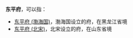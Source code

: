 '''东平府'''，可以指：
*[[东平府_(渤海国)|东平府 (渤海国)]]，渤海国设立的府，在黑龙江省境
*[[东平府_(北宋)|东平府 (北宋)]]，北宋设立的府，在山东省境

{{Disambig|cat=中国府名消歧义|D}}